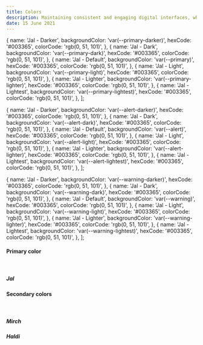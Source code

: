 ```yaml
---
title: Colors
description: Maintaining consistent and engaging digital interfaces, whether applications or experiences, demands extended guidance around color usage
date: 15 June 2021
---
```



  {
    name: 'Jal - Darker',
    backgroundColor: 'var(--primary-darker)',
    hexCode: '#003365',
    colorCode: 'rgb(0, 51, 101)',
  },
  {
    name: 'Jal - Dark',
    backgroundColor: 'var(--primary-dark)',
    hexCode: '#003365',
    colorCode: 'rgb(0, 51, 101)',
  },
  {
    name: 'Jal - Default',
    backgroundColor: 'var(--primary)',
    hexCode: '#003365',
    colorCode: 'rgb(0, 51, 101)',
  },
  {
    name: 'Jal - Light',
    backgroundColor: 'var(--primary-light)',
    hexCode: '#003365',
    colorCode: 'rgb(0, 51, 101)',
  },
  {
    name: 'Jal - Lighter',
    backgroundColor: 'var(--primary-lighter)',
    hexCode: '#003365',
    colorCode: 'rgb(0, 51, 101)',
  },
  {
    name: 'Jal - Lightest',
    backgroundColor: 'var(--primary-lightest)',
    hexCode: '#003365',
    colorCode: 'rgb(0, 51, 101)',
  },
];

  {
    name: 'Jal - Darker',
    backgroundColor: 'var(--alert-darker)',
    hexCode: '#003365',
    colorCode: 'rgb(0, 51, 101)',
  },
  {
    name: 'Jal - Dark',
    backgroundColor: 'var(--alert-dark)',
    hexCode: '#003365',
    colorCode: 'rgb(0, 51, 101)',
  },
  {
    name: 'Jal - Default',
    backgroundColor: 'var(--alert)',
    hexCode: '#003365',
    colorCode: 'rgb(0, 51, 101)',
  },
  {
    name: 'Jal - Light',
    backgroundColor: 'var(--alert-light)',
    hexCode: '#003365',
    colorCode: 'rgb(0, 51, 101)',
  },
  {
    name: 'Jal - Lighter',
    backgroundColor: 'var(--alert-lighter)',
    hexCode: '#003365',
    colorCode: 'rgb(0, 51, 101)',
  },
  {
    name: 'Jal - Lightest',
    backgroundColor: 'var(--alert-lightest)',
    hexCode: '#003365',
    colorCode: 'rgb(0, 51, 101)',
  },
];

  {
    name: 'Jal - Darker',
    backgroundColor: 'var(--warning-darker)',
    hexCode: '#003365',
    colorCode: 'rgb(0, 51, 101)',
  },
  {
    name: 'Jal - Dark',
    backgroundColor: 'var(--warning-dark)',
    hexCode: '#003365',
    colorCode: 'rgb(0, 51, 101)',
  },
  {
    name: 'Jal - Default',
    backgroundColor: 'var(--warning)',
    hexCode: '#003365',
    colorCode: 'rgb(0, 51, 101)',
  },
  {
    name: 'Jal - Light',
    backgroundColor: 'var(--warning-light)',
    hexCode: '#003365',
    colorCode: 'rgb(0, 51, 101)',
  },
  {
    name: 'Jal - Lighter',
    backgroundColor: 'var(--warning-lighter)',
    hexCode: '#003365',
    colorCode: 'rgb(0, 51, 101)',
  },
  {
    name: 'Jal - Lightest',
    backgroundColor: 'var(--warning-lightest)',
    hexCode: '#003365',
    colorCode: 'rgb(0, 51, 101)',
  },
];

#### Primary color

<br />

##### Jal

<Row className='mb-10'>
  <ColorComp colorData={PRIMARY_COLORS} />
</Row>

#### Secondary colors

<br />

##### Mirch

<Row className='mb-10'>
  <ColorComp colorData={ALERT_COLORS} />
</Row>

##### Haldi

<Row>
  <ColorComp colorData={WARNING_COLORS} />
</Row>

